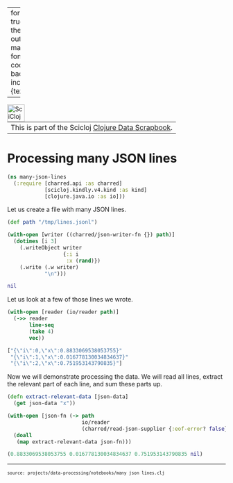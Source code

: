 
---
format:
  html: {toc: true, toc-depth: 4, theme: cosmo, output-file: many_json_lines.html}
fontsize: 0.9em
code-block-background: true
include-in-header: {text: '<link rel = "icon" href = "data:," />'}

---
<style></style><style>.printedClojure .sourceCode {
  background-color: transparent;
  border-style: none;
}
</style><style>.clay-limit-image-width .clay-image {max-width: 100%}
</style>
<script src="many_json_lines_files/md-default0.js" type="text/javascript"></script><script src="many_json_lines_files/md-default1.js" type="text/javascript"></script>

```{=html}
<table><tr><td>This is part of the Scicloj <a href="https://scicloj.github.io/clojure-data-scrapbook/">Clojure Data Scrapbook</a>.</td><a href="https://scicloj.github.io/clojure-data-scrapbook/"><img align="left" alt="SciCloj logo" src="https://scicloj.github.io/sci-cloj-logo-transparent.png" width="40" /></a></tr></table>
```



# Processing many JSON lines


::: {.sourceClojure}
```clojure
(ns many-json-lines
  (:require [charred.api :as charred]
            [scicloj.kindly.v4.kind :as kind]
            [clojure.java.io :as io]))
```
:::


Let us create a file with many JSON lines.


::: {.sourceClojure}
```clojure
(def path "/tmp/lines.jsonl")
```
:::



::: {.sourceClojure}
```clojure
(with-open [writer ((charred/json-writer-fn {}) path)]
  (dotimes [i 3]
    (.writeObject writer
                  {:i i
                   :x (rand)})
    (.write (.w writer)
            "\n")))
```
:::



::: {.printedClojure}
```clojure
nil

```
:::


Let us look at a few of those lines we wrote.


::: {.sourceClojure}
```clojure
(with-open [reader (io/reader path)]
  (->> reader
       line-seq
       (take 4)
       vec))
```
:::



::: {.printedClojure}
```clojure
["{\"i\":0,\"x\":0.8833069538053755}"
 "{\"i\":1,\"x\":0.016778130034834637}"
 "{\"i\":2,\"x\":0.751953143790835}"]

```
:::


Now we will demonstrate processing the data.
We will read all lines, extract the relevant part of each line,
and sum these parts up.


::: {.sourceClojure}
```clojure
(defn extract-relevant-data [json-data]
  (get json-data "x"))
```
:::



::: {.sourceClojure}
```clojure
(with-open [json-fn (-> path
                        io/reader
                        (charred/read-json-supplier {:eof-error? false}))]
  (doall
   (map extract-relevant-data json-fn)))
```
:::



::: {.printedClojure}
```clojure
(0.8833069538053755 0.016778130034834637 0.751953143790835 nil)

```
:::



```{=html}
<div style="background-color:grey;height:2px;width:100%;"></div>
```



```{=html}
<div><pre><small><small>source: projects/data-processing/notebooks/many_json_lines.clj</small></small></pre></div>
```

